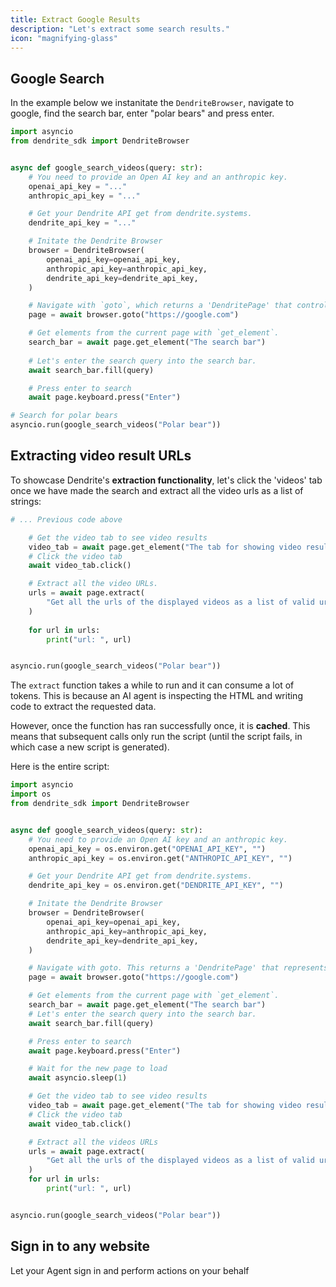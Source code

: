 ```yaml
---
title: Extract Google Results
description: "Let's extract some search results."
icon: "magnifying-glass"
---
```


## Google Search

In the example below we instanitate the `DendriteBrowser`, navigate to google, find the search bar, enter "polar bears" and press enter.

```python main.py
import asyncio
from dendrite_sdk import DendriteBrowser


async def google_search_videos(query: str):
    # You need to provide an Open AI key and an anthropic key.
    openai_api_key = "..."
    anthropic_api_key = "..."

    # Get your Dendrite API get from dendrite.systems.
    dendrite_api_key = "..."

    # Initate the Dendrite Browser
    browser = DendriteBrowser(
        openai_api_key=openai_api_key,
        anthropic_api_key=anthropic_api_key,
        dendrite_api_key=dendrite_api_key,
    )

    # Navigate with `goto`, which returns a 'DendritePage' that controls the current page.
    page = await browser.goto("https://google.com")

    # Get elements from the current page with `get_element`.
    search_bar = await page.get_element("The search bar")
    
    # Let's enter the search query into the search bar.
    await search_bar.fill(query)

    # Press enter to search
    await page.keyboard.press("Enter")

# Search for polar bears
asyncio.run(google_search_videos("Polar bear"))
```

## Extracting video result URLs

To showcase Dendrite's **extraction functionality**, let's click the 'videos' tab once we have made the search and extract all the video urls as a list of strings:

```python main.py
# ... Previous code above

    # Get the video tab to see video results
    video_tab = await page.get_element("The tab for showing video results")
    # Click the video tab
    await video_tab.click()

    # Extract all the video URLs.
    urls = await page.extract(
        "Get all the urls of the displayed videos as a list of valid urls as strings"
    )
    
    for url in urls:
        print("url: ", url)


asyncio.run(google_search_videos("Polar bear"))
```

The `extract` function takes a while to run and it can consume a lot of tokens. This is because an AI agent is inspecting the HTML and writing code to extract the requested data. 

However, once the function has ran successfully once, it is **cached**. This means that subsequent calls only run the script (until the script fails, in which case a new script is generated).

Here is the entire script:

```python main.py
import asyncio
import os
from dendrite_sdk import DendriteBrowser


async def google_search_videos(query: str):
    # You need to provide an Open AI key and an anthropic key.
    openai_api_key = os.environ.get("OPENAI_API_KEY", "")
    anthropic_api_key = os.environ.get("ANTHROPIC_API_KEY", "")

    # Get your Dendrite API get from dendrite.systems.
    dendrite_api_key = os.environ.get("DENDRITE_API_KEY", "")

    # Initate the Dendrite Browser
    browser = DendriteBrowser(
        openai_api_key=openai_api_key,
        anthropic_api_key=anthropic_api_key,
        dendrite_api_key=dendrite_api_key,
    )

    # Navigate with goto. This returns a 'DendritePage' that represents the current page.
    page = await browser.goto("https://google.com")

    # Get elements from the current page with `get_element`.
    search_bar = await page.get_element("The search bar")
    # Let's enter the search query into the search bar.
    await search_bar.fill(query)

    # Press enter to search
    await page.keyboard.press("Enter")

    # Wait for the new page to load
    await asyncio.sleep(1)

    # Get the video tab to see video results
    video_tab = await page.get_element("The tab for showing video results")
    # Click the video tab
    await video_tab.click()

    # Extract all the videos URLs
    urls = await page.extract(
        "Get all the urls of the displayed videos as a list of valid urls as strings"
    )
    for url in urls:
        print("url: ", url)


asyncio.run(google_search_videos("Polar bear"))
```


## Sign in to any website

<Card title="Authentication" icon="lock" href="/examples/authentication-instagram">
  Let your Agent sign in and perform actions on your behalf
</Card>
